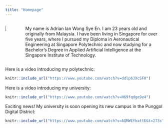 ```yaml
---
title: "Homepage"
---
```


:::: {.columns}
::: {.column width="40%" style="padding-right: 20px;"}
![](image/Adrian.jpg)
:::
::: {.column width="60%"  style="padding-left: 20px;"}
My name is Adrian Ian Wong Sye En. I am 23 years old and originally from Malaysia. I have been living in Singapore for over five years, where I pursued my Diploma in Aeronautical Engineering at Singapore Polytechnic and now studying for a Bachelor's Degree in Applied Artificial Intelligence at the Singapore Institute of Technology.
:::
::::

Here is a video introducing my polytechnic:
```r
knitr::include_url("https://www.youtube.com/watch?v=ddlp6JXcSF0")
```

Here is a video introducing my university:
```r
knitr::include_url("https://www.youtube.com/watch?v=H69fqdge9e4")
```

Exciting news! My university is soon opening its new campus in the Punggol Digital District:
```r
knitr::include_url("https://www.youtube.com/watch?v=AQMWEYkattE&t=273s")
```

 

